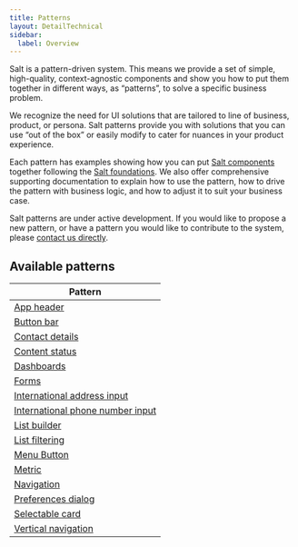 ```yaml
---
title: Patterns
layout: DetailTechnical
sidebar:
  label: Overview
---
```


Salt is a pattern-driven system. This means we provide a set of simple, high-quality, context-agnostic components and show you how to put them together in different ways, as “patterns”, to solve a specific business problem.

We recognize the need for UI solutions that are tailored to line of business, product, or persona. Salt patterns provide you with solutions that you can use “out of the box” or easily modify to cater for nuances in your product experience.

Each pattern has examples showing how you can put [Salt components](/salt/components/index) together following the [Salt foundations](/salt/foundations/index). We also offer comprehensive supporting documentation to explain how to use the pattern, how to drive the pattern with business logic, and how to adjust it to suit your business case.

<Callout title="Need a pattern that's not listed?">

Salt patterns are under active development. If you would like to propose a new pattern, or have a pattern you would like to contribute to the system, please [contact us directly](/salt/support-and-contributions/index).

</Callout>

## Available patterns

| Pattern                                                                |
| ---------------------------------------------------------------------- |
| [App header](./app-header)                                             |
| [Button bar](./button-bar)                                             |
| [Contact details](./contact-details)                                   |
| [Content status](./content-status)                                     |
| [Dashboards](./dashboards)                                             |
| [Forms](./forms)                                                       |
| [International address input](./international-address-input)           |
| [International phone number input](./international-phone-number-input) |
| [List builder](./list-builder)                                         |
| [List filtering](./list-filtering)                                     |
| [Menu Button](./menu-button)                                           |
| [Metric](./metric)                                                     |
| [Navigation](./navigation)                                             |
| [Preferences dialog](./preferences-dialog)                             |
| [Selectable card](./selectable-card)                                   |
| [Vertical navigation](./vertical-navigation)                           |

